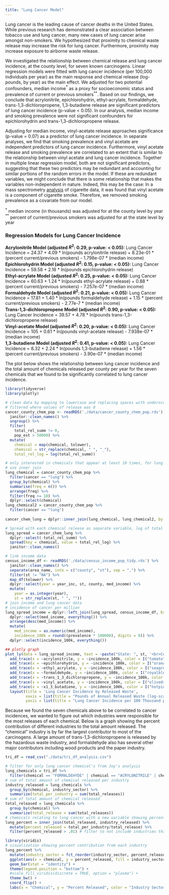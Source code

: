 ```yaml
---
title: "Lung Cancer Model"
---
```


Lung cancer is the leading cause of cancer deaths in the United States. While previous research has demonstrated a clear association between tobacco use and lung cancer, many new cases of lung cancer arise amongst non-smokers. We hypothesized that proximity to chemical waste release may increase the risk for lung cancer. Furthermore, proximity may increase exposure to airborne waste release.
  
We investigated the relationship between chemical release and lung cancer incidence, at the county level, for seven known carcinogens. Linear regression models were fitted with lung cancer incidence (per 100,000 individuals per year) as the main response and chemical release (log-pounds, by year) as the main effect. We adjusted for two potential confounders, median income$^*$ as a proxy for socioeconomic status and prevalence of current or previous smokers$^{**}$. Based on our findings, we conclude that acrylonitrile, epichlorohydrin, ethyl-acrylate, formaldehyde, trans-1,3-dichloropropene, 1,3-butadiene release are significant predictors of lung cancer incidence (p-value < 0.05). In our analysis, median income and smoking prevalence were not significant confounders for epichlorohydrin and trans-1,3-dichloropropene release. 
  
Adjusting for median income, vinyl-acetate release approaches significance (p-value = 0.07) as a predictor of lung cancer incidence. In separate analyses, we find that smoking prevalence and vinyl acetate are independent predictors of lung cancer incidence. Furthermore, vinyl acetate release and smoking prevalence are correlated to an extent that is similar to the relationship between vinyl acetate and lung cancer incidence. Together in multiple linear regression model, both are not significant predictors, suggesting that these two predictors may be redundant and accounting for similar portions of the random errors in the model. If these are redundant variables, we might conclude that there is some relationship that makes the variables non-independent in nature. Indeed, this may be the case: In a mass spectrometry [analysis](https://www.ncbi.nlm.nih.gov/pubmed/12433113) of cigarette data, it was found that vinyl acetate is a component of cigarette smoke. Therefore, we removed smoking prevalence as a covariate from our model. 
  
$^*$ median income (in thousands) was adjusted for at the county level by year<br>
$^{**}$ percent of current/previous smokers was adjusted for at the state level by year

### Regression Models for Lung Cancer Incidence

**Acrylonitrile Model (adjusted $R^2$: 0.29, p-value: < 0.05):** Lung Cancer Incidence = 24.37 + 4.09 $*$ ln(pounds acrylonitrile release) + 8.23e-01 $*$ (percent current/previous smokers) - 1.798e-07 $*$ (median income)<br>
**Epichlorohydrin Model (adjusted $R^2$: 0.15, p-value: < 0.05):** Lung Cancer Incidence = 59.58 + 2.18 $*$ ln(pounds epichlorohydrin release)<br>
**Ethyl-acrylate Model (adjusted $R^2$: 0.25, p-value: < 0.05):** Lung Cancer Incidence = 60.63 + 1.24 $*$ ln(pounds ethyl-acrylate release) + 0.88 $*$ (percent current/previous smokers) - 7.257e-07 $*$ (median income)<br>
**Formaldehyde Model (adjusted $R^2$: 0.21, p-value: < 0.05):** Lung Cancer Incidence = 17.81 + 1.40 $*$ ln(pounds formaldehyde release) + 1.15 $*$ (percent current/previous smokers) - 2.77e-7 $*$ (median income)<br>
**Trans-1,3-dichloropropene Model (adjusted $R^2$: 0.90, p-value: < 0.05):** Lung Cancer Incidence = 39.57 + 4.78 $*$ ln(pounds trans-1,3-dichloropropene release)<br>
**Vinyl-acetate Model (adjusted $R^2$: 0.20, p-value: < 0.05):** Lung Cancer Incidence = 105 + 0.61 $*$ ln(pounds vinyl-acetate release) - 7.938e-07  $*$ (median income)<br>
**1,3-butadiene Model (adjusted $R^2$: 0.41, p-value: < 0.05):** Lung Cancer Incidence = 8.32 + 2.24 $*$ ln(pounds 1,3-butadiene release) + 1.56 $*$ (percent current/previous smokers) - 3.90e-07 $*$ (median income)

  
The plot below shows the relationship between lung cancer incidence and the total amount of chemicals released per county per year for the seven chemicals that we found to be significantly correlated to lung cancer incidence.

```r
library(tidyverse)
library(plotly)

# clean data by mapping to lowercase and replacing spaces with underscore
# filtered where values of release was 0
cancer_county_chem_pop <- readRDS('./data/cancer_county_chem_pop.rds') %>% 
  janitor::clean_names() %>% 
  ungroup() %>% 
  filter(
    total_rel_summ != 0,
    pop_est > 50000) %>% 
  mutate(
    chemical = map(chemical, tolower),
    chemical = str_replace(chemical, " ", "_"),
    total_rel_log = log(total_rel_summ))

# only interested in chemicals that appear at least 10 times, for lung cancer only
# use inner join
lung_chemical = cancer_county_chem_pop %>% 
  filter(cancer == "lung") %>% 
  group_by(chemical) %>% 
  summarise(freq = n()) %>% 
  arrange(freq) %>% 
  filter(freq >= 10) %>% 
  dplyr::select(chemical)
lung_chemical2 = cancer_county_chem_pop %>% 
  filter(cancer == "lung")
  
cancer_chem_lung = dplyr::inner_join(lung_chemical, lung_chemical2, by = "chemical")

# Spread with each chemical release as separate variable, log of total release as value
lung_spread = cancer_chem_lung %>% 
  dplyr::select(-total_rel_summ) %>% 
  spread(key = chemical, value = total_rel_log) %>% 
  janitor::clean_names()

# link income data
census_income_df <- readRDS('./data/census_income_pop_tidy.rds') %>% 
  janitor::clean_names() %>% 
  separate(area_name, into = c("county", "st"), sep = ",") %>% 
  filter(st != "NA") %>% 
  map_df(tolower) %>% 
  dplyr::select(year = year_inc, st, county, med_income) %>% 
  mutate(
    year = as.integer(year),
    st = str_replace(st, " ", ""))
# join income and lung cancer data
# incidence of cancer per million
lung_spread_income = dplyr::left_join(lung_spread, census_income_df, by = c("county" = "county", "year" = "year", "st" = "st")) %>% 
  dplyr::select(med_income, everything()) %>%
  arrange(desc(med_income)) %>% 
  mutate(
    med_income = as.numeric(med_income),
    incidence_100k = round((prevalence * 100000), digits = 0)) %>% 
  dplyr::select(incidence_100k, everything())

## plotly graph
plot_ly(data = lung_spread_income, text = ~paste("State: ", st, '<br>County: ', county, '<br>Year: ', year), colors = "Set1") %>% 
  add_trace(x = ~acrylonitrile, y = ~incidence_100k, color = I("tomato"), name = 'acrylonitrile', opacity = 0.8) %>% 
  add_trace(x = ~epichlorohydrin, y = ~incidence_100k, color = I("orange"), name = 'epichlorohydrin', opacity = 0.8) %>% 
  add_trace(x = ~ethyl_acrylate, y = ~incidence_100k, color = I("seagreen"), name = 'ethyl_acrylate', opacity = 0.8) %>% 
  add_trace(x = ~formaldehyde, y = ~incidence_100k, color = I("royalblue"), name = 'formaldehyde', opacity = 0.8) %>% 
  add_trace(x = ~trans_1_3_dichloropropene, y = ~incidence_100k, color = I("mediumpurple"), name = 'trans-1,3-dichloropropene', opacity = 0.8) %>% 
  add_trace(x = ~vinyl_acetate, y = ~incidence_100k, color = I("olivedrab"), name = 'vinyl-acetate', opacity = 0.8) %>% 
  add_trace(x = ~x1_3_butadiene, y = ~incidence_100k, color = I("hotpink3"), name = '1,3-butadiene', opacity = 0.8) %>% 
  layout(title = 'Lung Cancer Incidence by Released Waste',
         xaxis = list(title = "Pounds of Annual Released Waste (log-scaled)"),
         yaxis = list(title = "Lung Cancer Incidence per 100 Thousand per Year"))
``` 
  
  
Because we found the seven chemicals above to be correlated to cancer incidences, we wanted to figure out which industries were responsible for the most releases of each chemical. Below is a graph showing the percent contribution of different industries to the total amount released. The "chemical" industry is by far the largest contributor to most of the carcinogens. A large amount of trans-1,3-dichloropropene is released by the hazardous waste industry, and formaldehyde also has several other major contributors including wood products and the paper industry.

```r
tri_df = read_csv("./data/tri_df_analysis.csv")                

# filter for only lung cancer chemical's from Joy's analysis
lung_chemicals = tri_df %>%
  filter(chemical == "FORMALDEHYDE" | chemical == "ACRYLONITRILE" | chemical == "1,3-BUTADIENE" | chemical == "EPICHLOROHYDRIN" | chemical == "VINYL ACETATE" | chemical == "ETHYL ACRYLATE" | chemical =="TRANS-1,3-DICHLOROPROPENE")
# sum of total amount of chemical released per industry
industry_released = lung_chemicals %>%
  group_by(chemical, industry_sector) %>%
  summarize(total_per_industry = sum(total_releases))
# sum of total amount of chemical released
total_released = lung_chemicals %>%
  group_by(chemical) %>%
  summarize(total_release = sum(total_releases))
# chemicals relating to lung cancer with a new variable showing percent each industry contributes
lung_percent = inner_join(total_released, industry_released) %>%
  mutate(percent_released = total_per_industry/total_release) %>%
  filter(percent_released > .01) # filter to not include industries that contribute less than 1% to total released

library(viridis)
# visualization showing percent contribution from each industry
lung_percent %>%
  mutate(industry_sector = fct_reorder(industry_sector, percent_released)) %>%
  ggplot(aes(x = chemical, y = percent_released, fill = industry_sector)) +
  geom_bar(stat = "identity") +
  theme(legend.position = "bottom") +
  #scale_fill_viridis(discrete = TRUE, option = "plasma") +
  theme_bw() +
  coord_flip() +
  labs(x = "Chemical", y = "Percent Released", color = "Industry Sector", title = "Percent Contribution of Carcinogens Released from Different Industries")
```






